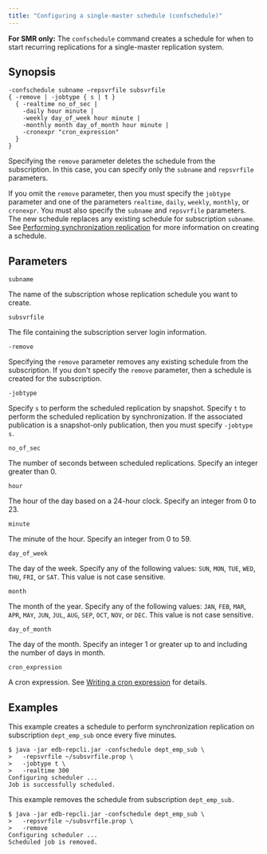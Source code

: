```yaml
---
title: "Configuring a single-master schedule (confschedule)"
---
```


<div id="configure_smr_schedule" class="registered_link"></div>

**For SMR only:** The `confschedule` command creates a schedule for when to start recurring replications for a single-master replication system.

## Synopsis

```shell
-confschedule subname –repsvrfile subsvrfile
{ -remove | -jobtype { s | t }
  { -realtime no_of_sec |
    -daily hour minute |
    -weekly day_of_week hour minute |
    -monthly month day_of_month hour minute |
    -cronexpr "cron_expression"
  }
}
```

Specifying the `remove` parameter deletes the schedule from the subscription. In this case, you can specify only the `subname` and `repsvrfile` parameters.

If you omit the `remove` parameter, then you must specify the `jobtype` parameter and one of the parameters `realtime`, `daily`, `weekly`, `monthly`, or `cronexpr`. You must also specify the `subname` and `repsvrfile` parameters. The new schedule replaces any existing schedule for subscription `subname`. See [Performing synchronization replication](../../05_smr_operation/04_on_demand_replication/02_perform_sync_replication/#perform_sync_replication) for more information on creating a schedule.

## Parameters

`subname`

The name of the subscription whose replication schedule you want to create.

`subsvrfile`

The file containing the subscription server login information.

`-remove`

Specifying the `remove` parameter removes any existing schedule from the subscription. If you don't specify the `remove` parameter, then a schedule is created for the subscription.

`-jobtype`

Specify `s` to perform the scheduled replication by snapshot. Specify `t` to perform the scheduled replication by synchronization. If the associated publication is a snapshot-only publication, then you must specify `-jobtype s`.

`no_of_sec`

The number of seconds between scheduled replications. Specify an integer greater than 0.

`hour`

The hour of the day based on a 24-hour clock. Specify an integer from 0 to 23.

`minute`

The minute of the hour. Specify an integer from 0 to 59.

`day_of_week`

The day of the week. Specify any of the following values: `SUN`, `MON`, `TUE`, `WED`, `THU`, `FRI`, or `SAT`. This value is not case sensitive.

`month`

The month of the year. Specify any of the following values: `JAN`, `FEB`, `MAR`, `APR`, `MAY`, `JUN`, `JUL`, `AUG`, `SEP`, `OCT`, `NOV`, or `DEC`. This value is not case sensitive.

`day_of_month`

The day of the month. Specify an integer 1 or greater up to and including the number of days in month.

`cron_expression`

A cron expression. See [Writing a cron expression](../../10_appendix/04_miscellaneous_xdb_processing_topics/03_writing_cron_exp/#writing_cron_exp) for details.

## Examples

This example creates a schedule to perform synchronization replication on subscription `dept_emp_sub` once every five minutes.

```shell
$ java -jar edb-repcli.jar -confschedule dept_emp_sub \
>   -repsvrfile ~/subsvrfile.prop \
>   -jobtype t \
>   -realtime 300
Configuring scheduler ...
Job is successfully scheduled.
```

This example removes the schedule from subscription `dept_emp_sub.`

```shell
$ java -jar edb-repcli.jar -confschedule dept_emp_sub \
>   -repsvrfile ~/subsvrfile.prop \
>   -remove
Configuring scheduler ...
Scheduled job is removed.
```
